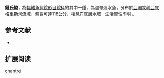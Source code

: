 {{Speciesbox
| name = 錢氏鯰
| image = 
| image_width = 250px
| status = NE
| status_system = IUCN3.1
| genus = Silurus
| species = chantrei
| authority = [[Sauvage|Sauvage]], 1882
| synonyms = 
}}

'''錢氏鯰'''，為[[輻鰭魚綱|輻鰭魚綱]][[鯰形目|鯰形目]][[鯰科|鯰科]]的其中一[[種|種]]，為溫帶淡水魚，分布於[[亞洲|亞洲]][[敘利亞|敘利亞]][[底格里斯河|底格里斯河]]流域，體長可達118公分，棲息在底層水域，生活習性不明
。

==参考文献==
*{{FishBase_species|genus=Silurus|species=chantrei|year=2015|month=8}}

== 扩展阅读 ==
{{refbegin}}
{{wikispecies-inline|Silurus chantrei|錢氏鯰}}
{{refend}}
{{Taxonbar|from=Q6411106}}

[[Category:鯰屬|chantrei]]